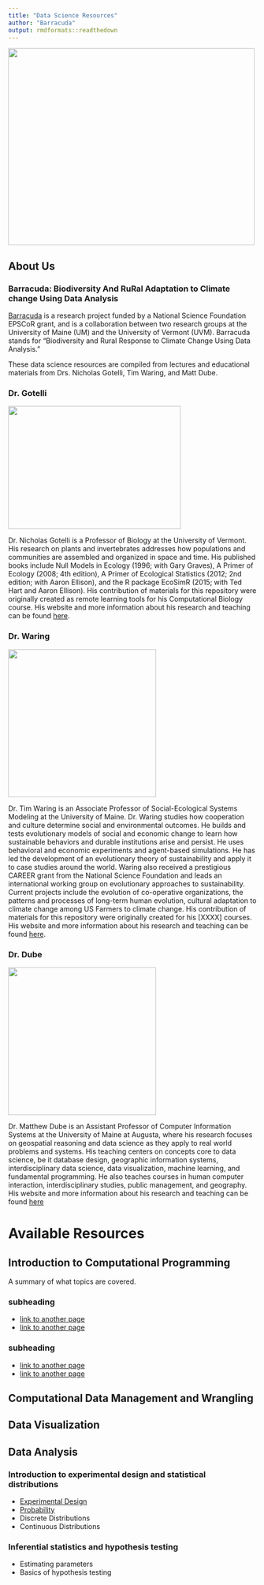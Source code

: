 ```yaml
---
title: "Data Science Resources"
author: "Barracuda"
output: rmdformats::readthedown
---
```


<img src="Pictures/barracuda_logo.jpeg" width="500" height="400" />


## About Us

### Barracuda: Biodiversity And RuRal Adaptation to Climate change Using Data Analysis 

[Barracuda](https://biobarracuda.org/) is a research project funded by a National Science Foundation EPSCoR grant, and is a collaboration between two research groups at the University of Maine (UM) and the University of Vermont (UVM). Barracuda stands for “Biodiversity and Rural Response to Climate Change Using Data Analysis.”

These data science resources are compiled from lectures and educational materials from Drs. Nicholas Gotelli, Tim Waring, and Matt Dube.

### Dr. Gotelli 

<img src="Pictures/GotelliField.jpg" width="350" height="250" />

Dr. Nicholas Gotelli is a Professor of Biology at the University of Vermont. His research on plants and invertebrates addresses how populations and communities are assembled and organized in space and time. His published books include Null Models in Ecology (1996; with Gary Graves), A Primer of Ecology (2008; 4th edition), A Primer of Ecological Statistics (2012; 2nd edition; with Aaron Ellison), and the R package EcoSimR (2015; with Ted Hart and Aaron Ellison). His contribution of materials for this repository were originally created as remote learning tools for his Computational Biology course. His website and more information about his research and teaching can be found [here](https://www.uvm.edu/~ngotelli/homepageback.html).

### Dr. Waring

<img src="Pictures/tw-profile-2022-sq-med.jpeg" width="300" height="300" />

Dr. Tim Waring is an Associate Professor of Social-Ecological Systems Modeling at the University of Maine. Dr. Waring studies how cooperation and culture determine social and environmental outcomes. He builds and tests evolutionary models of social and economic change to learn how sustainable behaviors and durable institutions arise and persist. He uses behavioral and economic experiments and agent-based simulations. He has led the development of an evolutionary theory of sustainability and apply it to case studies around the world. Waring also received a prestigious CAREER grant from the National Science Foundation and leads an international working group on evolutionary approaches to sustainability. Current projects include the evolution of co-operative organizations, the patterns and processes of long-term human evolution, cultural adaptation to climate change among US Farmers to climate change. His contribution of materials for this repository were originally created for his [XXXX] courses. His website and more information about his research and teaching can be found [here](https://timwaring.info/).

### Dr. Dube

<img src="Pictures/Dube-Matthew-Dube.jpg" width="300" height="300" />

Dr. Matthew Dube is an Assistant Professor of Computer Information Systems at the University of Maine at Augusta, where his research focuses on geospatial reasoning and data science as they apply to real world problems and systems. His teaching centers on concepts core to data science, be it database design, geographic information systems, interdisciplinary data science, data visualization, machine learning, and fundamental programming.  He also teaches courses in human computer interaction, interdisciplinary studies, public management, and geography. His website and more information about his research and teaching can be found [here](https://www.uma.edu/directory/staff/matthew-p-dube/)

# Available Resources 

## Introduction to Computational Programming  
A summary of what topics are covered. 

### subheading  

* [link to another page]() 
* [link to another page]() 

### subheading   

* [link to another page]()   
* [link to another page]() 


## Computational Data Management and Wrangling

## Data Visualization

## Data Analysis  

### Introduction to experimental design and statistical distributions

* [Experimental Design](Stats_ExpDesign.html)  
* [Probability](Stats_Probability.html)
* Discrete Distributions  
* Continuous Distributions

### Inferential statistics and hypothesis testing 

* Estimating parameters  
* Basics of hypothesis testing   

